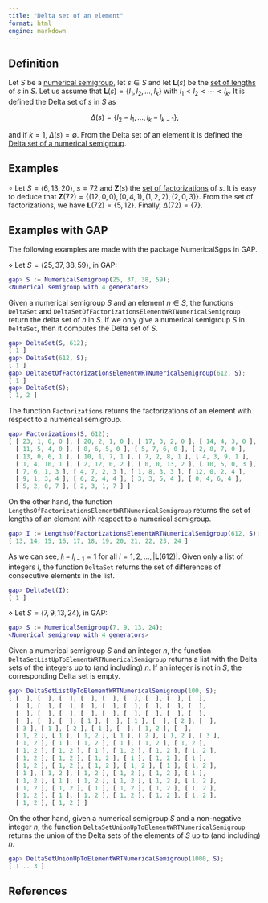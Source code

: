 ```yaml
---
title: "Delta set of an element"
format: html
engine: markdown
---
```


## Definition

Let $S$ be a [numerical semigroup](../Basic-concepts/Numerical-semigroup.qmd), let $s \in S$ and let $\mathbf{L}(s)$ be the [set of lengths](Set-of-lengths.qmd) of $s$ in $S$. Let us assume that $\mathbf{L}(s) = \{l_1, l_2, \ldots, l_k\}$ with $l_1 < l_2 < \cdots < l_k$. It is defined the Delta set of $s$ in $S$ as

$$
\Delta(s) = \{l_2 - l_1, \ldots, l_k - l_{k-1}\},
$$

and if $k = 1$, $\Delta(s) = \emptyset$. From the Delta set of an element it is defined the [Delta set of a numerical semigroup](Delta-set-of-a-numerical-semigroup.qmd).

## Examples

$\circ$ Let $S = \langle 6, 13, 20 \rangle$, $s = 72$ and $\mathbf{Z}(s)$ the [set of factorizations](../Presentations-NS/Set-of-factorizations.qmd) of $s$. It is easy to deduce that $\mathbf{Z}(72) = \{(12,0,0), (0,4,1), (1,2,2), (2,0,3)\}$. From the set of factorizations, we have $\mathbf{L}(72) = \{5, 12\}$. Finally, $\Delta(72) = \{7\}$.

## Examples with GAP

The following examples are made with the package NumericalSgps in GAP.

$\diamond$ Let $S = \langle 25, 37, 38, 59 \rangle$, in GAP:

``` gap
gap> S := NumericalSemigroup(25, 37, 38, 59);
<Numerical semigroup with 4 generators>
```

Given a numerical semigroup $S$ and an element $n \in S$, the functions `DeltaSet` and `DeltaSetOfFactorizationsElementWRTNumericalSemigroup` return the delta set of $n$ in $S$. If we only give a numerical semigroup $S$ in `DeltaSet`, then it computes the Delta set of $S$.

``` gap
gap> DeltaSet(S, 612);
[ 1 ]
gap> DeltaSet(612, S);
[ 1 ]
gap> DeltaSetOfFactorizationsElementWRTNumericalSemigroup(612, S);
[ 1 ]
gap> DeltaSet(S);
[ 1, 2 ]
```

The function `Factorizations` returns the factorizations of an element with respect to a numerical semigroup.

``` gap
gap> Factorizations(S, 612);
[ [ 23, 1, 0, 0 ], [ 20, 2, 1, 0 ], [ 17, 3, 2, 0 ], [ 14, 4, 3, 0 ],
  [ 11, 5, 4, 0 ], [ 8, 6, 5, 0 ], [ 5, 7, 6, 0 ], [ 2, 8, 7, 0 ],
  [ 13, 0, 6, 1 ], [ 10, 1, 7, 1 ], [ 7, 2, 8, 1 ], [ 4, 3, 9, 1 ],
  [ 1, 4, 10, 1 ], [ 2, 12, 0, 2 ], [ 0, 0, 13, 2 ], [ 10, 5, 0, 3 ],
  [ 7, 6, 1, 3 ], [ 4, 7, 2, 3 ], [ 1, 8, 3, 3 ], [ 12, 0, 2, 4 ],
  [ 9, 1, 3, 4 ], [ 6, 2, 4, 4 ], [ 3, 3, 5, 4 ], [ 0, 4, 6, 4 ],
  [ 5, 2, 0, 7 ], [ 2, 3, 1, 7 ] ]
```

On the other hand, the function `LengthsOfFactorizationsElementWRTNumericalSemigroup` returns the set of lengths of an element with respect to a numerical semigroup.

``` gap
gap> I := LengthsOfFactorizationsElementWRTNumericalSemigroup(612, S);
[ 13, 14, 15, 16, 17, 18, 19, 20, 21, 22, 23, 24 ]
```

As we can see, $l_i - l_{i-1} = 1$ for all $i = 1, 2, \ldots, |\mathbf{L}(612)|$. Given only a list of integers $I$, the function `DeltaSet` returns the set of differences of consecutive elements in the list.

``` gap
gap> DeltaSet(I);
[ 1 ]
```

$\diamond$ Let $S = \langle 7, 9, 13, 24 \rangle$, in GAP:

``` gap
gap> S := NumericalSemigroup(7, 9, 13, 24);
<Numerical semigroup with 4 generators>
```

Given a numerical semigroup $S$ and an integer $n$, the function `DeltaSetListUpToElementWRTNumericalSemigroup` returns a list with the Delta sets of the integers up to (and including) $n$. If an integer is not in $S$, the corresponding Delta set is empty.

``` gap
gap> DeltaSetListUpToElementWRTNumericalSemigroup(100, S);
[ [  ], [  ], [  ], [  ], [  ], [  ], [  ], [  ], [  ],
  [  ], [  ], [  ], [  ], [  ], [  ], [  ], [  ], [  ],
  [  ], [  ], [  ], [  ], [  ], [  ], [  ], [  ], [  ],
  [  ], [  ], [  ], [ 1 ], [  ], [ 1 ], [  ], [ 2 ], [  ],
  [ 3 ], [ 1 ], [ 2 ], [ 1 ], [  ], [ 1, 2 ], [  ],
  [ 1, 2 ], [ 1 ], [ 1, 2 ], [ 1 ], [ 2 ], [ 1, 2 ], [ 3 ],
  [ 1, 2 ], [ 1 ], [ 1, 2 ], [ 1 ], [ 1, 2 ], [ 1, 2 ],
  [ 1, 2 ], [ 1, 2 ], [ 1 ], [ 1, 2 ], [ 1, 2 ], [ 1, 2 ],
  [ 1, 2 ], [ 1, 2 ], [ 1, 2 ], [ 1 ], [ 1, 2 ], [ 1 ],
  [ 1, 2 ], [ 1, 2 ], [ 1, 2 ], [ 1, 2 ], [ 1 ], [ 1, 2 ],
  [ 1 ], [ 1, 2 ], [ 1, 2 ], [ 1, 2 ], [ 1, 2 ], [ 1 ],
  [ 1, 2 ], [ 1 ], [ 1, 2 ], [ 1, 2 ], [ 1, 2 ], [ 1, 2 ],
  [ 1, 2 ], [ 1, 2 ], [ 1 ], [ 1, 2 ], [ 1, 2 ], [ 1, 2 ],
  [ 1, 2 ], [ 1 ], [ 1, 2 ], [ 1, 2 ], [ 1, 2 ], [ 1, 2 ],
  [ 1, 2 ], [ 1, 2 ] ]
```

On the other hand, given a numerical semigroup $S$ and a non-negative integer $n$, the function `DeltaSetUnionUpToElementWRTNumericalSemigroup` returns the union of the Delta sets of the elements of $S$ up to (and including) $n$.

``` gap
gap> DeltaSetUnionUpToElementWRTNumericalSemigroup(1000, S);
[ 1 .. 3 ]
```

## References
